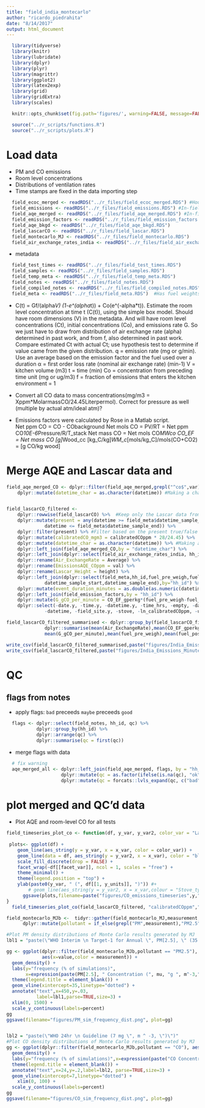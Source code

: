 ```yaml
---
title: "field_india_montecarlo"
author: "ricardo_piedrahita"
date: "8/14/2017"
output: html_document
---
```


```r
  library(tidyverse)
  library(knitr)
  library(lubridate)
  library(dplyr)
  library(plyr)
  library(magrittr)
  library(ggplot2)
  library(latex2exp)
  library(grid)
  library(gridExtra)
  library(scales)

```

```r
  knitr::opts_chunk$set(fig.path='figures/', warning=FALSE, message=FALSE, cache=FALSE)
```

```r
  source("../r_scripts/functions.R")
  source("../r_scripts/plots.R")
```

# Load data

* PM and CO emissions
* Room level concentrations
* Distributions of ventilation rates
* Time stamps are fixed in the data importing step

```r
  field_ecoc_merged <- readRDS("../r_files/field_ecoc_merged.RDS") #Household level ec and oc measurements
  field_emissions <- readRDS("../r_files/field_emissions.RDS") #In-field emissions measurements (ec, oc)
  field_aqe_merged <- readRDS("../r_files/field_aqe_merged.RDS") #In-field emissions level gas phase measurements
  field_emission_factors <- readRDS("../r_files/field_emission_factors.RDS") #In-field emissions level gas phase measurements
  field_aqe_bkgd <- readRDS("../r_files/field_aqe_bkgd.RDS") 
  field_lascarCO <- readRDS("../r_files/field_lascar.RDS")
  field_montecarlo_MJ <- readRDS("../r_files/field_montecarlo.RDS")
  field_air_exchange_rates_india <- readRDS("../r_files/field_air_exchange_rates_india.RDS")

```

* metadata

```r
  field_test_times <- readRDS("../r_files/field_test_times.RDS")
  field_samples <- readRDS("../r_files/field_samples.RDS")
  field_temp_meta <- readRDS("../r_files/field_temp_meta.RDS")
  field_notes <- readRDS("../r_files/field_notes.RDS")
  field_compiled_notes <- readRDS("../r_files/field_compiled_notes.RDS")
  field_meta <- readRDS("../r_files/field_meta.RDS")  #Has fuel weights in kg 
```

* C(t) = Gf/(alpha*V) (1-e^(alpha*t)) + Co(e^(-alpha*t)).  Estimate the room level concentration at time t (C(t)), using the simple box model.  Should have room dimensions (V) in the metadata.  And will have room level concentrations (Ct), initial concentrations (Co), and emissions rate G.  So we just have to draw from distribution of air exchange rate (alpha) determined in past work, and from f, also determined in past work.  Compare estimated Ct with actual Ct; use hypothesis test to determine if value came from the given distribution.
q = emission rate (mg or g/min).  Use an average based on the emission factor and the fuel used over a duration
α = first order loss rate (nominal air exchange rate) (min-1)
V = kitchen volume (m3)
t = time (min)
Co = concentration from preceding time unit (mg or ug/m3)
f = fraction of emissions that enters the kitchen environment = 1

* Convert all CO data to mass concentrations(mg/m3 = Xppm*MolarmassCO/24.45Literpermol).  Correct for pressure as well (multiple by actual atm/ideal atm)?  
* Emissions factors were calculated by Rose in a Matlab script.  
Net ppm CO = CO - CObackground
Net mols CO = PV/RT = Net ppm CO*10E-6*Pressure/R/T_stack
Net mass CO = Net mols CO*MWco
CO_EF = Net mass CO [g]*Wood_cc [kg_C/kg]*WM_c*[mols/kg_C]/mols(CO+CO2) = [g CO/kg wood]

# Merge AQE and Lascar data and
```r
field_aqe_merged_CO <- dplyr::filter(field_aqe_merged,grepl("^co$",var)) %>%
    dplyr::mutate(datetime_char = as.character(datetime)) #Making a char time variable to allow joining


field_lascarCO_filtered <- 
    dplyr::rowwise(field_lascarCO) %>%  #Keep only the Lascar data from within the start and stop time of an experiment.
    dplyr::mutate(present = any(datetime >= field_meta$datetime_sample_start &  #Flag the time as in or out of range.
              datetime <= field_meta$datetime_sample_end)) %>%
    dplyr::filter(present) %>% #Filter based on the present true/false variable.
    dplyr::mutate(calibratedCO_mgm3 = calibratedCOppm * 28/24.45) %>%
    dplyr::mutate(datetime_char = as.character(datetime)) %>% #Making a char time variable to allow joining
    dplyr::left_join(field_aqe_merged_CO,by = "datetime_char") %>%
    dplyr::left_join(dplyr::select(field_air_exchange_rates_india, hh_id, Average, Stove_type,Fuel,Meal,Pot),by = "hh_id") %>%
    dplyr::rename(Air_ExchangeRate = Average) %>%
    dplyr::rename(EmissionsAQE_COppm = val) %>%
    dplyr::rename(Lascar_Height = height) %>%
    dplyr::left_join(dplyr::select(field_meta,hh_id,fuel_pre_weigh,fuel_post_weigh,
              datetime_sample_start,datetime_sample_end),by="hh_id") %>%
    dplyr::mutate(event_duration_minutes = as.double(as.numeric(datetime_sample_end)-as.numeric(datetime_sample_start))/60) %>%
    dplyr::left_join(field_emission_factors,by = "hh_id") %>%
    dplyr::mutate(G_gCO_per_minute = CO_EF_gperkg*(fuel_pre_weigh-fuel_post_weigh)/event_duration_minutes) %>%
    dplyr::select(-date.y, -time.y, -datetime.y, -time_hrs, -empty, -datetime_char,
              -datetime, -field_site.y, -stove, -ln_calibratedCOppm, -uncalibrated)

field_lascarCO_filtered_summarised <- dplyr::group_by(field_lascarCO_filtered,height,hh_id,Pot,Meal,Fuel,Stove_type,notes) %>%
              dplyr::summarise(mean(Air_ExchangeRate),mean(CO_EF_gperkg),mean(datetime_sample_start),
              mean(G_gCO_per_minute),mean(fuel_pre_weigh),mean(fuel_post_weigh),mean(event_duration_minutes))

write_csv(field_lascarCO_filtered_summarised,paste("figures/India_Emissions_Averages.csv",sep=""))
write_csv(field_lascarCO_filtered,paste("figures/India_Emissions_Minute_Data.csv",sep=""))

```


# QC

## flags from notes

* apply flags: `bad` preceeds `maybe` preceeds `good`

```r
  flags <- dplyr::select(field_notes, hh_id, qc) %>%
           dplyr::group_by(hh_id) %>%
           dplyr::arrange(qc) %>%
           dplyr::summarise(qc = first(qc))
```

* merge flags with data

```r
  # fix warning
  aqe_merged_all <- dplyr::left_join(field_aqe_merged, flags, by = "hh_id") %>%
                    dplyr::mutate(qc = as.factor(ifelse(is.na(qc), "ok", as.character(qc)))) %>%
                    dplyr::mutate(qc = forcats::lvls_expand(qc, c("bad", "maybe", "ok")))
```


# plot merged and QC'd data
* Plot AQE and room-level CO for all tests


```r


field_timeseries_plot_co <- function(df, y_var, y_var2, color_var = "Lascar_Height", x_var = "datetime.x", facet_var = "hh_id", y_units = "units") {
  
 plots<- ggplot(df) +
    geom_line(aes_string(y = y_var, x = x_var, color = color_var)) +
    geom_line(data = df, aes_string(y = y_var2, x = x_var), color = "blue") +
    scale_fill_discrete(drop = FALSE) +
    facet_wrap(~df[[facet_var]], ncol = 1, scales = "free") +
    theme_minimal() +
    theme(legend.position = "top") +
    ylab(paste0(y_var, " (", df[[1, y_units]], ")")) #+
        # geom_line(aes_string(y = y_var2, x = x_var,colour = "Stove_type")) 
      ggsave(plots,filename=paste("figures/CO_emissions_timeseries",y,".png",sep=""))
}
  field_timeseries_plot_co(field_lascarCO_filtered, "calibratedCOppm","EmissionsAQE_COppm")


```

```r
  
field_montecarlo_MJb <-  tidyr::gather(field_montecarlo_MJ,measurement, value, 1:10) %>%
      dplyr::mutate(pollutant = if_else(grepl("PM",measurement),"PM2.5","CO"))

#Plot PM density distributions of Monte Carlo results generated by MJ
lbl1 = "paste(\"WHO Interim \n Target-1 for Annual \", PM[2.5], \" (35 \",mu,\"g \", m ^-3, \")\")"

gg <- ggplot(dplyr::filter(field_montecarlo_MJb,pollutant == "PM2.5"),
             aes(x=value,color = measurement)) + 
  geom_density() +
  labs(y="frequency (% of simulations)",
       x=expression(paste(PM[2.5], " Concentration (", mu, "g ", m^-3,")"))) +
  theme(legend.title = element_blank()) + 
  geom_vline(xintercept=35,linetype="dotted") + 
  annotate("text",x=450,y=.03,
           label=lbl1,parse=TRUE,size=3) +
  xlim(0, 1500) +
  scale_y_continuous(labels=percent)
gg
ggsave(filename="figures/PM_sim_frequency_dist.png", plot=gg)


lbl2 = "paste(\"WHO 24hr \n Guideline (7 mg \", m ^ -3, \")\")"
#Plot CO density distributions of Monte Carlo results generated by MJ
gg <- ggplot(dplyr::filter(field_montecarlo_MJb,pollutant == "CO"), aes(x=value,color = measurement)) + 
  geom_density() +
  labs(y="frequency (% of simulations)",x=expression(paste("CO Concentration (mg ", m^-3,")"))) +
  theme(legend.title = element_blank()) + 
  annotate("text",x=24,y=.2,label=lbl2, parse=TRUE,size=3) +
  geom_vline(xintercept=7,linetype="dotted") + 
    xlim(0, 100) +
  scale_y_continuous(labels=percent)
gg
ggsave(filename="figures/CO_sim_frequency_dist.png", plot=gg)
```













